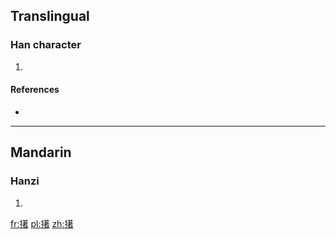 ==Translingual==

===Han character===
{{Han char|rn=64|rad=手|as=12|sn=15|four=|canj=手廿十日 (QTJA)}}

# {{defn|Han|sort=手12}}

====References====
* {{Han ref|kx=0458.040|dkj=12795|dj=0806.210|hdz=31966.110|uh=64C6|ud=25798}}

----

==Mandarin==

===Hanzi===
{{cmn-hanzi|pin=[[zhuó]] ([[zhuo2]])|wg=cho<sup>2</sup>}}

# {{defn|lang=cmn|sort=手12}}

[[fr:擆]]
[[pl:擆]]
[[zh:擆]]